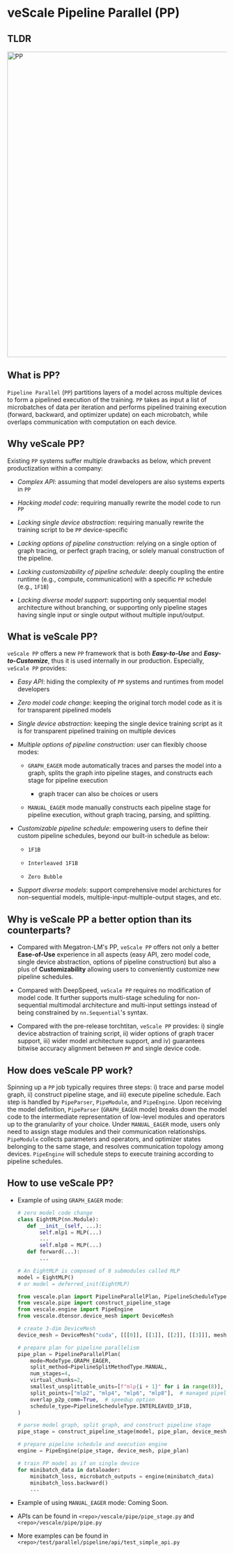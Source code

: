 # veScale Pipeline Parallel (PP)

## TLDR

<img src="../../public/guide/pp.png" alt="PP" width="700"/>

## What is PP?

`Pipeline Parallel` (`PP`) partitions layers of a model across multiple devices to form a pipelined execution of the training.
`PP` takes as input a list of microbatches of data per iteration and performs pipelined training execution (forward, backward, and optimizer update) on each microbatch, while overlaps communication with computation on each device.

## Why veScale PP?

Existing `PP` systems suffer multiple drawbacks as below, which prevent productization within a company:

- _Complex API_: assuming that model developers are also systems experts in `PP`

- _Hacking model code_: requiring manually rewrite the model code to run `PP`

- _Lacking single device abstraction_: requiring manually rewrite the training script to be `PP` device-specific

- _Lacking options of pipeline construction_: relying on a single option of graph tracing, or perfect graph tracing, or solely manual construction of the pipeline.

- _Lacking customizability of pipeline schedule_: deeply coupling the entire runtime (e.g., compute, communication) with a specific `PP` schedule (e.g., `1F1B`)

- _Lacking diverse model support_: supporting only sequential model architecture without branching, or supporting only pipeline stages having single input or single output without multiple input/output.

## What is veScale PP?

`veScale PP` offers a new `PP` framework that is both _**Easy-to-Use**_ and _**Easy-to-Customize**_, thus it is used internally in our production.
Especially, `veScale PP` provides:

- _Easy API_: hiding the complexity of `PP` systems and runtimes from model developers

- _Zero model code change_: keeping the original torch model code as it is for transparent pipelined models

- _Single device abstraction_: keeping the single device training script as it is for transparent pipelined training on multiple devices

- _Multiple options of pipeline construction_: user can flexibly choose modes:
    
    - `GRAPH_EAGER` mode automatically traces and parses the model into a graph, splits the graph into pipeline stages, and constructs each stage for pipeline execution
        
        - graph tracer can also be choices or users

    - `MANUAL_EAGER` mode manually constructs each pipeline stage for pipeline execution, without graph tracing, parsing, and splitting.

- _Customizable pipeline schedule_: empowering users to define their custom pipeline schedules, beyond our built-in schedule as below:
    
    - `1F1B`
    
    - `Interleaved 1F1B`

    - `Zero Bubble`

- _Support diverse models_: support comprehensive model archictures for non-sequential models, multiple-input-multiple-output stages, and etc. 

## Why is veScale PP a better option than its counterparts?

- Compared with Megatron-LM's PP, `veScale PP` offers not only a better __Ease-of-Use__ experience in all aspects (easy API, zero model code, single device abstraction, options of pipeline construction) but also a plus of __Customizability__ allowing users to conveniently customize new pipeline schedules.

- Compared with DeepSpeed, `veScale PP` requires no modification of model code. It further supports multi-stage scheduling for non-sequential multimodal architecture and multi-input settings instead of being constrained by `nn.Sequential`'s syntax.

- Compared with the pre-release torchtitan, `veScale PP` provides: i) single device abstraction of training script, ii) wider options of graph tracer support, iii) wider model architecture support, and iv) guarantees bitwise accuracy alignment between `PP` and single device code.

## How does veScale PP work?

Spinning up a `PP` job typically requires three steps: i) trace and parse model graph, ii) construct pipeline stage, and iii) execute pipeline schedule. Each step is handled by `PipeParser`, `PipeModule`, and `PipeEngine`. Upon receiving the model definition, `PipeParser` (`GRAPH_EAGER` mode) breaks down the model code to the intermediate representation of low-level modules and operators up to the granularity of your choice. Under `MANUAL_EAGER` mode, users only need to assign stage modules and their communication relationships.  `PipeModule` collects parameters and operators, and optimizer states belonging to the same stage, and resolves communication topology among devices. `PipeEngine` will schedule steps to execute training according to pipeline schedules.

## How to use veScale PP?

- Example of using `GRAPH_EAGER` mode:

    ```python
    # zero model code change 
    class EightMLP(nn.Module): 
       def __init__(self, ...):
           self.mlp1 = MLP(...)
           ...
           self.mlp8 = MLP(...)
       def forward(...):
           ...

    # An EightMLP is composed of 8 submodules called MLP
    model = EightMLP()
    # or model = deferred_init(EightMLP) 

    from vescale.plan import PipelineParallelPlan, PipelineScheduleType, PipelineSplitMethodType, ModeType
    from vescale.pipe import construct_pipeline_stage
    from vescale.engine import PipeEngine
    from vescale.dtensor.device_mesh import DeviceMesh
    
    # create 3-dim DeviceMesh
    device_mesh = DeviceMesh("cuda", [[[0]], [[1]], [[2]], [[3]]], mesh_dim_names=("PP", "DP", "TP"))
    
    # prepare plan for pipeline parallelism
    pipe_plan = PipelineParallelPlan(
        mode=ModeType.GRAPH_EAGER,
        split_method=PipelineSplitMethodType.MANUAL,
        num_stages=4,
        virtual_chunks=2,
        smallest_unsplittable_units=[f"mlp{i + 1}" for i in range(8)],  # maintain hierarchy of each MLP module
        split_points=["mlp2", "mlp4", "mlp6", "mlp8"],  # managed pipeline split points by fully qualified names
        overlap_p2p_comm=True,  # speedup option
        schedule_type=PipelineScheduleType.INTERLEAVED_1F1B,
    )

    # parse model graph, split graph, and construct pipeline stage
    pipe_stage = construct_pipeline_stage(model, pipe_plan, device_mesh)

    # prepare pipeline schedule and execution engine
    engine = PipeEngine(pipe_stage, device_mesh, pipe_plan)

    # train PP model as if on single device
    for minibatch_data in dataloader:
        minibatch_loss, microbatch_outputs = engine(minibatch_data)
        minibatch_loss.backward()
        ...
    
    ```

- Example of using `MANUAL_EAGER` mode: Coming Soon.

- APIs can be found in `<repo>/vescale/pipe/pipe_stage.py` and `<repo>/vescale/pipe/pipe.py`

- More examples can be found in `<repo>/test/parallel/pipeline/api/test_simple_api.py`